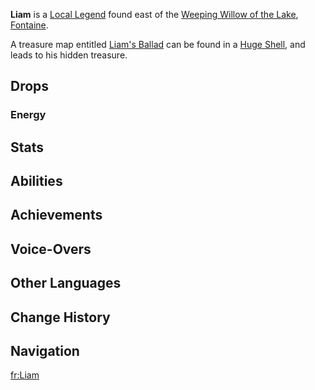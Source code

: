 {{About|the enemy|the achievement|Liam (Achievement)}}
{{Enemy Infobox
|title    = "Fading Rainbow"
|dmgtype  = Electro
|dmgtype2 = Pyro
|image    = Enemy Liam.png
|type     = Special Enemies
|weakpoint = yes
}}
'''Liam''' is a [[Local Legend]] found east of the [[Weeping Willow of the Lake]], [[Fontaine]].

A treasure map entitled [[Liam's Ballad]] can be found in a [[Huge Shell]], and leads to his hidden treasure.

==Drops==
===Energy===
{{Energy Drops
|hp1   = 75
|p1    = 1
|hp2   = 50
|p2    = 1
|hp3   = 25
|p3    = 1
|hp4   = 0
|p4    = 6
}}

==Stats==
{{Enemy Stats
|phys_res     = &minus;20%

|hp_ratio     = 61
|hp_type      = 2
|atk_ratio    = 3
|atk_type     = 2
}}

==Abilities==
{{Enemy Attacks
|name_1      = Elemental Mastery
|desc_1      = Liam has '''650''' [[Elemental Mastery]]. He will:
* Deal '''~392.45%''' increased DMG through [[Transformative Reactions]]
* Deal '''~88.146%''' increased DMG on attacks that trigger [[Amplifying Reactions]]
* Receive '''~175.676%''' increased [[Additive Base DMG Bonus]] from [[Aggravate]]

|name_2      = Electro Molotov
|desc_2      = Throws a bottle of Electro potion at the player's location. The shattered potion leaves behind elemental residue of its contents, dealing '''80% ATK''' as {{Color|Electro DMG}} on impact and '''6% ATK''' as {{Color|Electro DoT}} until it dissipates.

|name_3      = Pyro Molotov
|desc_3      = Throws a bottle of Pyro potion at the player's location. The shattered potion leaves behind elemental residue of its contents, dealing '''80% ATK''' as {{Color|Pyro DMG}} on impact and '''6% ATK''' as {{Color|Pyro DoT}} until it dissipates.

|name_4      = Shockmine Scatter
|desc_4      = Throws 6 bottles of Electro potion into the air which land in a circle and explode after a period of time, each dealing '''80% ATK''' as {{Color|Electro DMG}}. The potion bottles are {{Electro}} objects and will be immediately destroyed upon reacting with another element.

|name_5      = Inferno Impact
|desc_5      = Throws a single bottle of Pyro potion into the air which land at the player's location, dealing '''100% ATK''' as {{Color|Pyro DMG}} and causing significant knockback. The shattered potion leaves behind elemental residue of its contents, dealing '''6% ATK''' as {{Color|Pyro DoT}} until it dissipates. If Liam is caught within the blast radius, he will also be knocked back but will not take DMG.
}}

==Achievements==
{{Achievement Topic Table|topic=Liam}}

==Voice-Overs==
{{VO/Enemy
|enemy                   = Liam
|vo_01_00_title          = Entering Battle
|vo_01_01_file           = VO {lang}{name} - Lets Do This Thing.ogg
|vo_01_01_tx_en          = Let's do this thing!
|vo_01_01_tx_zh          = 跳起来！
|vo_01_01_rm_zh          = Tiào qǐlái!
|vo_01_01_tx_ja          = 盛り上がるぜ！
|vo_01_01_rm_ja          = Moriagaru ze!
|vo_01_01_tx_ko          = 한번 놀아볼까!
|vo_01_01_rm_ko          = 
|vo_02_00_title          = Defeating the Player
|vo_02_01_file           = VO {lang}{name} - Hah Im Too Hot To Handle.ogg
|vo_02_01_tx_en          = Hah! I'm too hot to handle!
|vo_02_01_tx_zh          = 你…一点也不摇滚！
|vo_02_01_rm_zh          = Nǐ... yīdiǎn yě bù yáogǔn!
|vo_02_01_tx_ja          = お前全然ロックじゃねぇなあ！
|vo_02_01_rm_ja          = Omae zenzen rokku ja nee naa!
|vo_02_01_tx_ko          = 넌 전혀 로큰롤 하지 않아!
|vo_02_01_rm_ko          = Neon jeonhyeo rokeunnol haji ana!
|vo_03_00_title          = Defeated
|vo_03_01_file           = VO {lang}{name} - Keep It Real.ogg
|vo_03_01_tx_en          = Keep it... real...
|vo_03_01_tx_zh          = 继续摇，别停！
|vo_03_01_rm_zh          = Jìxù yáo, bié tíng!
|vo_03_01_tx_ja          = まだ…ロックは終わってねぇ…
|vo_03_01_rm_ja          = Mada... rokku wa owattenee...
|vo_03_01_tx_ko          = 멈추지 말고... 흔들어 ...
|vo_03_01_rm_ko          = 
}}

==Other Languages==
{{Other Languages|default_hidden=1
|en      = Liam
|zhs     = 利亚姆
|zhs_rm  = 
|zht     = 利亞姆
|zht_rm  = 
|ja      = リアム
|ja_rm   = Riamu
|ko      = 리암
|ko_rm   = 
|es      = Liam
|fr      = Liam
|ru      = Лиям
|th      = Liam
|vi      = Liam
|de      = Liam
|id      = Liam
|pt      = Liam
|tr      = Liam
|it      = Liam
}}

==Change History==
{{Change History|4.2}}

==Navigation==
{{Enemy Navbox|Special}}

[[fr:Liam]]
